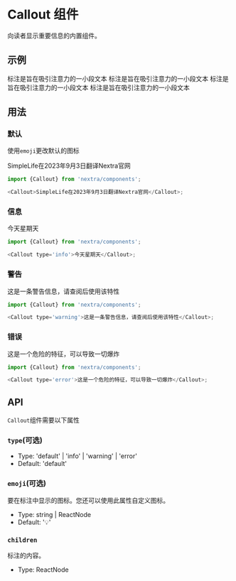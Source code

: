 
# Callout 组件

向读者显示重要信息的内置组件。

## 示例

<Callout>标注是旨在吸引注意力的一小段文本</Callout>
<Callout type='info'>标注是旨在吸引注意力的一小段文本</Callout>
<Callout type='warning'>标注是旨在吸引注意力的一小段文本</Callout>
<Callout type='error'>标注是旨在吸引注意力的一小段文本</Callout>

## 用法

### 默认

使用`emoji`更改默认的图标

<Callout>SimpleLife在2023年9月3日翻译Nextra官网</Callout>

```js copy
import {Callout} from 'nextra/components';

<Callout>SimpleLife在2023年9月3日翻译Nextra官网</Callout>;
```

### 信息

<Callout type='info'>今天星期天</Callout>

```js copy
import {Callout} from 'nextra/components';

<Callout type='info'>今天星期天</Callout>;
```

### 警告

<Callout type='warning'>这是一条警告信息，请查阅后使用该特性</Callout>

```js copy
import {Callout} from 'nextra/components';

<Callout type='warning'>这是一条警告信息，请查阅后使用该特性</Callout>;
```

### 错误

<Callout type='error'>这是一个危险的特征，可以导致一切爆炸</Callout>

```js copy
import {Callout} from 'nextra/components';

<Callout type='error'>这是一个危险的特征，可以导致一切爆炸</Callout>;
```

## API

`Callout`组件需要以下属性

### `type`(可选)

- Type: 'default' | 'info' | 'warning' | 'error'
- Default: 'default'

### `emoji`(可选)

要在标注中显示的图标。您还可以使用此属性自定义图标。

- Type: string | ReactNode
- Default: '💡'

### `children`

标注的内容。

- Type: ReactNode
